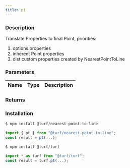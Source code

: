 ```yaml
---
title: pt
---
```



### Description

Translate Properties to final Point, priorities:

1. options.properties
1. inherent Point properties
1. dist custom properties created by NearestPointToLine

### Parameters

| Name | Type | Description |
| ---- | ---- | ----------- |

### Returns

### Installation

```javascript
$ npm install @turf/nearest-point-to-line

import { pt } from "@turf/nearest-point-to-line";
const result = pt(...);
```

```javascript
$ npm install @turf/turf

import * as turf from "@turf/turf";
const result = turf.pt(...);
```
